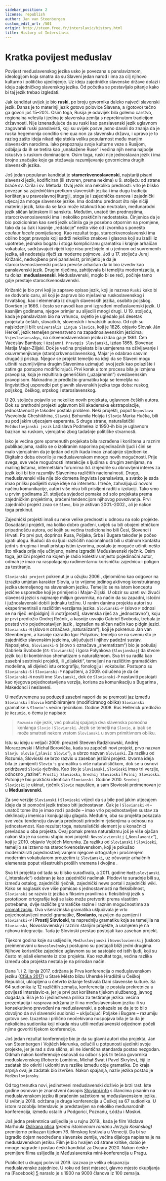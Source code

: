 ```yaml
---
sidebar_position: 2
license: republish
author: Jan van Steenbergen
custom_edit_url: /501
origin: http://steen.free.fr/interslavic/history.html
title: History of Interslavic
---
```


# Kratka povijest međuslav

Povijest međuslavenskog jezika usko je povezana s panslavizmom, ideologijom koja smatra da su Slaveni jedan narod i ima za cilj njihovo kulturno i političko ujedinjenje. Uz ideju zajedničke slavenske države dolazi i ideja zajedničkog slavenskog jezika. Od početka se postavljalo pitanje kako bi taj jezik trebao izgledati.

Jak kandidat uvijek je bio **ruski**, po broju govornika daleko najveći slavenski jezik. Danas je to materinji jezik gotovo polovice Slavena, a (gotovo) tečno ga govori još 15–20%. Osim toga, Rusija je oduvijek bila golemo carstvo, regionalna velesila i jedina je slavenska zemlja s neprekinutom tradicijom državnosti. Nije iznenađujuće da su ruski kao panslavenski jezik uglavnom zagovarali ruski panslavisti, koji su uvijek posve jasno davali do znanja da je ruska hegemonija conditio sine qua non za slavensku državu, i upravo je to razlog zašto ideja nikad nije stekla veliku popularnost među manjim slavenskim narodima. Iako prepoznaju svoje kulturne veze s Rusijom, odbijaju da ih se tretira kao „unakažene Ruse“ i većina njih nema najbolje iskustvo s ruskom dominacijom. Osim toga, ruski nije jednostavan jezik i ima brojne značajke koje ga otežavaju razumijevanje govornicima drugih slavenskih jezika.

Još jedan popularan kandidat je **starocrkvenoslavenski**, najstariji pisani slavenski jezik, kodificiran (ili stvoren, prema nekima) u 9. stoljeću od strane braće sv. Ćirila i sv. Metoda. Ovaj jezik ima nekoliko prednosti: vrlo je blisko povezan sa zajedničkim pretkom slavenskih jezika i ima dugu tradiciju korištenja u pravoslavnoj liturgiji, stoga je i zajednička osnova i zajednički utjecaj za mnoge slavenske jezike. Ima dodatnu prednost što nije ničiji materinji jezik, tako da se lako može istaknuti kao neutralan, međunarodni jezik sličan latinskom ili sanskrtu. Međutim, unatoč tim prednostima, starocrkvenoslavenski ima i nekoliko praktičnih nedostataka. Činjenica da je bio pozicioniran kao sveti jezik učinila ga je posebno otpornim na promjene, tako da su čak i kasnije „redakcije“ nešto više od izvornika s ponešto _couleur locale_ pomiješanog. Kao rezultat toga, starocrkvenoslavenski ima obilno bogat pravopis koji sadrži nekoliko znakova i glasova koji su izašli iz upotrebe, jednako bogatu i stoga kompliciranu gramatiku i krajnje arhaičan vokabular, sadržavajući riječi koje nisu preživjele ni u jednom od suvremenih jezika, ali nedostaju riječi za moderne pojmove. Još u 17. stoljeću Juraj Križanić, nedvojbeno prvi panslavist, primijetio je da je starocrkvenoslavenski postao previše arhaičan da bi bio izvediv kao panslavenski jezik. Drugim riječima, zahtijevala bi temeljitu modernizaciju, a tu dolazi **međuslavenski**. Međuslavenski, moglo bi se reći, počinje tamo gdje prestaje starocrkvenoslavenski.

Križanić je bio prvi koji je zapravo opisao jezik, koji je nazvao `Ruski` kako bi se dodvorio caru, ali koji je zapravo bio mješavina ruskoslavenskog i hrvatskog, kao i elemenata iz drugih slavenskih jezika, osobito poljskog. Dovršen je 1666. i često se navodi kao prvi izgrađeni međuslavenski jezik. U kasnijim godinama, njegov primjer su slijedili mnogi drugi. U 19. stoljeću, kada je panslavizam bio na vrhuncu, svjetlo je ugledalo još desetak projekata čeških, slovačkih, slovenskih i hrvatskih autora. Od njih su najsloženiji bili: `Universalis Lingua Slavica`, koji je 1826. objavio Slovak Ján Herkeľ, jezik temeljen prvenstveno na zapadnoslavenskim jezicima; `Vsjeslovianьskyь`, na crkvenoslavenskom jeziku izdao ga je 1861. Čeh Vaceslav Bambas; i `Uzajemni Pravopis Slavjanski`, izdao 1865. Slovenac Matija Majar-Ziljski. Dok je većina projekata bila usmjerena na oživljavanje i osuvremenjivanje (staro)crkvenoslavenskog, Majar je odabrao sasvim drugačiji pristup. Njegov se projekt temeljio na ideji da se Slaveni mogu učiniti razumljivijima drugim Slavenima uzimajući svoj jezik kao polazište i zatim ga postupno modificirajući. Prvi korak u tom procesu bila je izmjena pravopisa, koja je rezultirala generičkim („uzajamnim“) sveslavenskim pravopisom. Naknadno je predložio gramatiku koja se temeljila na lingvističkoj usporedbi pet glavnih slavenskih jezika toga doba: ruskog, poljskog, češkog, srpskog i staroslavenskog.

U 20. stoljeću pojavilo se nekoliko novih projekata, uglavnom čeških autora. Dok su prethodni projekti uglavnom bili akademske ekstrapolacije, jednostavnost je također postala problem. Neki projekti, poput `Neposlava` Vsevoloda Cheshikhina, `Slavski` Bohumila Holýja i `Slovio` Marka Hučka, bili su pod jakim utjecajem esperanta. S druge strane, naturalistički `Mežduslavjanski jezik` Ladislava Podmelea iz 1950-ih bio je uglavnom baziran na ruskom, vjerojatno zbog tadašnje političke stvarnosti.

Iako je većina gore spomenutih projekata bila razrađena i korištena u raznim publikacijama, radilo se o izoliranim naporima pojedinačnih ljudi i čini se malo vjerojatnim da je ijedan od njih ikada imao značajnije sljedbenike. Digitalno doba otvorilo je međuslavenskom mnogo novih mogućnosti. Prije svega, sve veće mogućnosti interakcije s ljudima u drugim zemljama, na mailing listama, internetskim forumima itd. iznjedrile su obnovljeni interes za jezik koji bi bio razumljiv Slavenima različitih nacionalnosti. Drugo, međuslavenski više nije bio domena lingvista i panslavista, a svatko je sada imao priliku podijeliti svoje ideje na internetu. I treće, zahvaljujući novom načinu komunikacije, autori više nisu bili prisiljeni raditi u izolaciji. Tako smo u prvim godinama 21. stoljeća svjedoci pomaka od solo projekata prema zajedničkim projektima, praćeni tendencijom njihovog povezivanja. Prvi zajednički projekt zvao se `Slovo`, bio je aktivan 2001.-2002., ali je nakon toga prekinut.

Zajednički projekti imali su neke velike prednosti u odnosu na solo projekte. Dosadašnji projekti, ma koliko dobro građeni, uvijek su bili obojeni etničkom pripadnošću autora, od kojih su većina tradicionalno bili Česi, Slovenci i Hrvati. Po prvi put, doprinos Rusa, Poljaka, Srba i Bugara također je počeo igrati ulogu. Budući da su ljudi različitih nacionalnosti bili u stalnom kontaktu jedni s drugima i imali pristup istim izvorima, postalo je moguće učiniti nešto što nikada prije nije učinjeno, naime izgraditi Međuslavenski rječnik. Osim toga, jezični projekt na kojem je radio kolektiv umjesto pojedinačni autor, odmah je imao na raspolaganju rudimentarnu korisničku zajednicu i poligon za testiranje.

`Slovianski project` pokrenut je u ožujku 2006., djelomično kao odgovor na izrazito umjetan karakter Slovia, u to vrijeme jedinog aktivnog konstruiranog jezika utemeljenog na slavenskom jeziku. Temeljio se na istom konceptu jezične usporedbe koji je primijenio i Majar-Ziljski. U obzir su uzeti svi živući slavenski jezici s najmanje milijun govornika, na način da su zapadni, istočni i južnoslavenski dobili jednaku težinu. U ranim danima projekta autori su eksperimentirali s različitim verzijama jezika. `Slovianski-P` (slovo `P` odnosi se na riječ :en[pidgin] ili :notr[prosti], slavenska riječ za „jednostavno“), koju je prvi predložio Ondrej Rečnik, a kasnije usvojio Gabriel Svoboda, trebala je postati vrlo pojednostavljen jezik , izgrađen na sličan način kao pidgin jezici. `Slovianski-N` (slovo `N` označava „naturalizam“), koji je pokrenuo Jan van Steenbergen, a kasnije razradio Igor Polyakov, temeljio se na svemu što je zajedničko slavenskim jezicima, uključujući i njihov padežni sustav. Naposljetku, `Slovianski-S` (slovo `S` označava „shematizam“) bio je pokušaj Gabriela Svobode (`GS-Slovianski`) i Igora Polyakova (`Slovjanskaj`) da stvore jezik koji bi kombinirao shematizam s naturalizmom. Sva tri su radila kao zasebni sestrinski projekti, ili „dijalekti“, temeljeni na različitim gramatičkim modelima, ali dijeleći istu ortografiju, fonologiju i vokabular. Postupno su `Slovianski-S` i `Slovianski-P` napušteni, a 2009. odlučeno je da će `Slovianski-N` nositi ime `Slovianski`, dok će `Slovianski-P` nastaviti postojati kao njegova pojednostavljena verzija, korisna za komunikaciju s Bugarima , Makedonci i neslaveni.

U međuvremenu su poduzeti zasebni napori da se premosti jaz između `Slovianski` i `Slovio` kombiniranjem (modificiranog oblika) `Slovianski` gramatike s `Slovio's` većim rječnikom. Godine 2008. Rus Hellerick predložio je `Rozumio`, o čemu je napisao:

> `Rozumio` nije jezik, već pokušaj spajanja dva slavenska pomoćna konlanga `Slovio` i `Slovianski`. Jezik se temelji na `Slovio`, a ipak se može smatrati nekom vrstom `Slovianski` u svom primitivnom obliku.

Istu su ideju u veljači 2009. preuzeli Steeven Radzikowski, Andrej Moraczewski i Michal Borovička, kada su započeli novi projekt, prvo nazvan `Slavju Slovio` („`Slavic Slovio`“), a ubrzo nazvan `Slovioski`. Za razliku od Rozumia, Slovioski se brzo razvio u zaseban jezični projekt. Izvorna ideja bila je zamijeniti `Slovio's` gramatiku s više naturalističkom, dok se u osnovi pridržavati `Slovio` rječnika. Kao što je `Slovianski`, `Slovioski`  imao tri verzije, odnosno „razine“: `Prostij Slovioski`, `Srednij Slovioski`  i `Polnij Slovioski`. Potonji je bio praktički identičan `Slovianski`. Godine 2010. `Srednij Slovioski` je ukinut, rječnik `Slovio` napušten, a sam Slovioski preimenovan je u **Međuslavenski**.

Za sve verzije `Slovianski` i `Slovioski` vrijedi da su bile pod jakim utjecajem ideje da bi pomoćni jezik trebao biti jednostavan. Čak je i `Slovianski-N` – unatoč tome što je imao rod i padeže – imao vrlo pojednostavljen sustav za deklinaciju imenica i konjugaciju glagola. Međutim, oba su projekta pokazala sve veću tendenciju davanja prednosti prirodnim rješenjima u odnosu na jednostavnost. Kao rezultat toga, naturalistički element je u konačnici prevladao u oba projekta. Ovaj pomak prema naturalizmu još je više ojačan nakon što je na scenu stupio novi projekt: `Novoslovienskij` („`Neoslavonic`“), koji je 2010. objavio Vojtěch Merunka. Za razliku od `Slovianski` i `Slovioski`, temeljio se izravno na starocrkvenoslavenskom, koji je pokušao modernizirati pojednostavljivanjem njegove ortografije i proširenjem modernim vokabularom preuzetim iz `Slovianski`, uz očuvanje arhaičnih elemenata poput višestrukih prošlih vremena i dvojine .

Sva tri projekta od tada su blisko surađivala, a 2011. godine `Medžuslovjanski` („Interslavic“) odabran je kao zajednički nadimak. Plodovi te suradnje bili su, između ostalog, zajednički rječnik, zajednički news portal i zajednički wiki. Kako se naglasak sve više pomicao s jednostavnosti na fleksibilnost, `Slovianski` se razvio iz jezika s fiksnim pravilima u fleksibilniji jezik s prototipom ortografije koji se lako može pretvoriti prema vlastitim potrebama, dvije različite gramatičke razine i raznim mogućnostima za [aromatizaciju][ 1]. Ova višerazinska gramatika uključivala je vrlo pojednostavljeni model gramatike, **Slovianto**, razvijen da zamijeni i `Slovianski-P` i **Prostij Slovioski**, te napredniju gramatiku koja se temeljila na `Slovianski`, Novosloviensky i raznim starijim projekte, a usmjeren je na njihovu integraciju. Tada je Slovioski prestao postojati kao zaseban projekt.

Tijekom godina koje su uslijedile, `Medžuslovjanski` i `Novoslovienskij` (uskoro preimenovani u `Novoslověnsky`) postupno su postajali bliži jedni drugima. Njihove korisničke zajednice uglavnom su se sastojale od istih ljudi, koji su često miješali elemente iz oba projekta. Kao rezultat toga, većina razlika između oba projekta nestala je na prirodan način.

Dana 1. i 2. lipnja 2017. održana je Prva konferencija o međuslavenskom jeziku ([CISLa 2017][2]) u Staré Město blizu Uherské Hradiště u Češkoj Republici, uklopljena u četvrto izdanje festivala Dani slavenske kulture. Sa 64 sudionika iz 12 različitih zemalja, konferencija je postala prekretnica u povijesti Interslavic-a, jer je prvi put korištena tijekom službenog, javnog događaja. Bila je to i jedinstvena prilika za testiranje jezika: većina prezentacija i rasprava održana je ili na međuslavenskom jeziku ili su konsekutivno prevođeni na međuslavenski, a pokazalo se da je to bilo dovoljno da svi slavenski sudionici – uključujući Poljake i Bugare – razumiju gotovo sve. Izuzetna i prilično neočekivana nuspojava bila je ta da je nekolicina sudionika koji nikada nisu učili međuslavenski odjednom počeli njime govoriti tijekom konferencije.

Još jedan rezultat konferencije bio je da su glavni autori oba projekta, Jan van Steenbergen i Vojtěch Merunka, odlučili u potpunosti ujediniti svoje projekte, jer je rad s dva slična, ali ne identična standarda postao nezgodan. Odmah nakon konferencije osnovali su odbor s još tri tečna govornika međuslavenskog (Roberto Lombino, Michał Swat i Pavel Skrylev), čiji je zadatak bio otkriti i ukloniti sve razlike između obje gramatike. Do kraja srpnja ovaj je zadatak bio izvršen. Nakon spajanja, naziv jezika postao je `Medžuslovjansky`.

Od tog trenutka novi, jedinstveni međuslavenski doživio je brzi rast. Iste godine osnovan je znanstveni časopis [Slovjani.info][3] s člancima pisanim na međuslavenskom jeziku ili praćenim sažetkom na međuslavenskom jeziku. U svibnju 2018. održana je druga konferencija u Češkoj sa 67 sudionika. U istom razdoblju Interslavic je predstavljen na nekoliko međunarodnih konferencija, između ostalih u Podgorici, Poznańu, Łódźu i Moskvi.

Još jedna prekretnica uslijedila je u rujnu 2019., kada je film Václava Marhoula [Oslikana ptica][4] _(prema istoimenom romanu Jerzyja Kosińskog)_ premijerno prikazan tijekom 76. filmskog festivala u Veneciji. Da bi se izgradio dojam neodređene slavenske zemlje, većina dijaloga napisana je na međuslavenskom jeziku. Film je bio hvaljen od strane kritike, dobio je mnoge nagrade i postao češki kandidat za Oscara 2020. Nakon češke premijere filma uslijedila je Međuslavenska mini-konferencija u Pragu.

Publicitet u drugoj polovici 2019. izazvao je veliku ekspanziju međuslavenske zajednice. U roku od šest mjeseci, glavno mjesto okupljanja na [Facebook] [5] naraslo je s 1900 na 9000 članova iz 100 zemalja.

[1]: ../vocabulary/flavourisation.mdx

[2]: http://cisla.slavic-union.org/

[3]: http://slovjani.info/

[4]: http://steen.free.fr/interslavic/the_painted_bird.html

[5]: https://www.facebook.com/groups/interslavic

